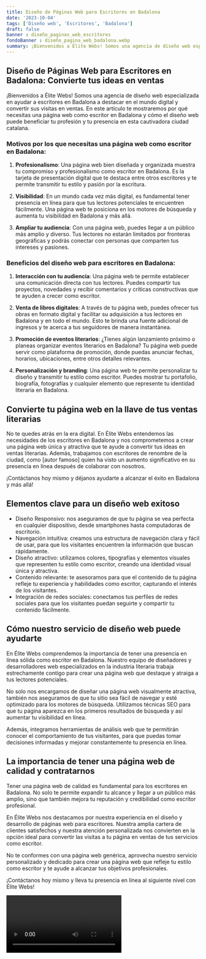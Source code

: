 ```yaml
---
title: Diseño de Páginas Web para Escritores en Badalona
date: '2023-10-04'
tags: ['Diseño web', 'Escritores', 'Badalona']
draft: false
banner : diseño_paginas_web_escritores
fondoBanner : diseño_pagina_web_badalona.webp
summary: ¡Bienvenidos a Élite Webs! Somos una agencia de diseño web especializada en ayudar a escritores en Badalona a destacar en el mundo digital y convertir sus visitas en ventas. En este artículo te mostraremos por qué necesitas una página web como escritor en Badalona y cómo el diseño web puede beneficiar tu profesión y tu presencia en esta cautivadora ciudad catalana.
---
```


## Diseño de Páginas Web para Escritores en Badalona: Convierte tus ideas en ventas

¡Bienvenidos a Élite Webs! Somos una agencia de diseño web especializada en ayudar a escritores en Badalona a destacar en el mundo digital y convertir sus visitas en ventas. En este artículo te mostraremos por qué necesitas una página web como escritor en Badalona y cómo el diseño web puede beneficiar tu profesión y tu presencia en esta cautivadora ciudad catalana.

### Motivos por los que necesitas una página web como escritor en Badalona:

1. **Profesionalismo**: Una página web bien diseñada y organizada muestra tu compromiso y profesionalismo como escritor en Badalona. Es la tarjeta de presentación digital que te destaca entre otros escritores y te permite transmitir tu estilo y pasión por la escritura.

2. **Visibilidad**: En un mundo cada vez más digital, es fundamental tener presencia en línea para que tus lectores potenciales te encuentren fácilmente. Una página web te posiciona en los motores de búsqueda y aumenta tu visibilidad en Badalona y más allá.

3. **Ampliar tu audiencia**: Con una página web, puedes llegar a un público más amplio y diverso. Tus lectores no estarán limitados por fronteras geográficas y podrás conectar con personas que comparten tus intereses y pasiones.

### Beneficios del diseño web para escritores en Badalona:

1. **Interacción con tu audiencia**: Una página web te permite establecer una comunicación directa con tus lectores. Puedes compartir tus proyectos, novedades y recibir comentarios y críticas constructivas que te ayuden a crecer como escritor.

2. **Venta de libros digitales**: A través de tu página web, puedes ofrecer tus obras en formato digital y facilitar su adquisición a tus lectores en Badalona y en todo el mundo. Esto te brinda una fuente adicional de ingresos y te acerca a tus seguidores de manera instantánea.

3. **Promoción de eventos literarios**: ¿Tienes algún lanzamiento próximo o planeas organizar eventos literarios en Badalona? Tu página web puede servir como plataforma de promoción, donde puedas anunciar fechas, horarios, ubicaciones, entre otros detalles relevantes.

4. **Personalización y branding**: Una página web te permite personalizar tu diseño y transmitir tu estilo como escritor. Puedes mostrar tu portafolio, biografía, fotografías y cualquier elemento que represente tu identidad literaria en Badalona.

## Convierte tu página web en la llave de tus ventas literarias

No te quedes atrás en la era digital. En Élite Webs entendemos las necesidades de los escritores en Badalona y nos comprometemos a crear una página web única y atractiva que te ayude a convertir tus ideas en ventas literarias. Además, trabajamos con escritores de renombre de la ciudad, como [autor famoso] quien ha visto un aumento significativo en su presencia en línea después de colaborar con nosotros.

¡Contáctanos hoy mismo y déjanos ayudarte a alcanzar el éxito en Badalona y más allá!

<GifSeo />

<Cta />

## Elementos clave para un diseño web exitoso

- Diseño Responsivo: nos aseguramos de que tu página se vea perfecta en cualquier dispositivo, desde smartphones hasta computadoras de escritorio.
- Navegación intuitiva: creamos una estructura de navegación clara y fácil de usar, para que los visitantes encuentren la información que buscan rápidamente.
- Diseño atractivo: utilizamos colores, tipografías y elementos visuales que representen tu estilo como escritor, creando una identidad visual única y atractiva.
- Contenido relevante: te asesoramos para que el contenido de tu página refleje tu experiencia y habilidades como escritor, capturando el interés de los visitantes.
- Integración de redes sociales: conectamos tus perfiles de redes sociales para que los visitantes puedan seguirte y compartir tu contenido fácilmente.

## Cómo nuestro servicio de diseño web puede ayudarte

En Élite Webs comprendemos la importancia de tener una presencia en línea sólida como escritor en Badalona. Nuestro equipo de diseñadores y desarrolladores web especializados en la industria literaria trabaja estrechamente contigo para crear una página web que destaque y atraiga a tus lectores potenciales.

No solo nos encargamos de diseñar una página web visualmente atractiva, también nos aseguramos de que tu sitio sea fácil de navegar y esté optimizado para los motores de búsqueda. Utilizamos técnicas SEO para que tu página aparezca en los primeros resultados de búsqueda y así aumentar tu visibilidad en línea.

Además, integramos herramientas de análisis web que te permitirán conocer el comportamiento de tus visitantes, para que puedas tomar decisiones informadas y mejorar constantemente tu presencia en línea.

## La importancia de tener una página web de calidad y contratarnos

Tener una página web de calidad es fundamental para los escritores en Badalona. No solo te permite expandir tu alcance y llegar a un público más amplio, sino que también mejora tu reputación y credibilidad como escritor profesional.

En Élite Webs nos destacamos por nuestra experiencia en el diseño y desarrollo de páginas web para escritores. Nuestra amplia cartera de clientes satisfechos y nuestra atención personalizada nos convierten en la opción ideal para convertir las visitas a tu página en ventas de tus servicios como escritor.

No te conformes con una página web genérica, aprovecha nuestro servicio personalizado y dedicado para crear una página web que refleje tu estilo como escritor y te ayude a alcanzar tus objetivos profesionales.

¡Contáctanos hoy mismo y lleva tu presencia en línea al siguiente nivel con Élite Webs!

<Video />

<CtaBot job='Escritores' city='Badalona'/>

<Gmaps query='Badalona+españa+maps' />